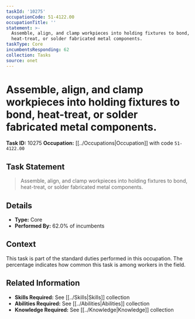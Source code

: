 ```yaml
---
taskId: '10275'
occupationCode: 51-4122.00
occupationTitle: ''
statement: >-
  Assemble, align, and clamp workpieces into holding fixtures to bond,
  heat-treat, or solder fabricated metal components.
taskType: Core
incumbentsResponding: 62
collection: Tasks
source: onet
---
```

# Assemble, align, and clamp workpieces into holding fixtures to bond, heat-treat, or solder fabricated metal components.

**Task ID:** 10275
**Occupation:** [[../Occupations|Occupation]] with code `51-4122.00`

## Task Statement

> Assemble, align, and clamp workpieces into holding fixtures to bond, heat-treat, or solder fabricated metal components.

## Details

- **Type:** Core
- **Performed By:** 62.0% of incumbents

## Context

This task is part of the standard duties performed in this occupation. The percentage indicates how common this task is among workers in the field.

## Related Information

- **Skills Required:** See [[../Skills|Skills]] collection
- **Abilities Required:** See [[../Abilities|Abilities]] collection
- **Knowledge Required:** See [[../Knowledge|Knowledge]] collection
